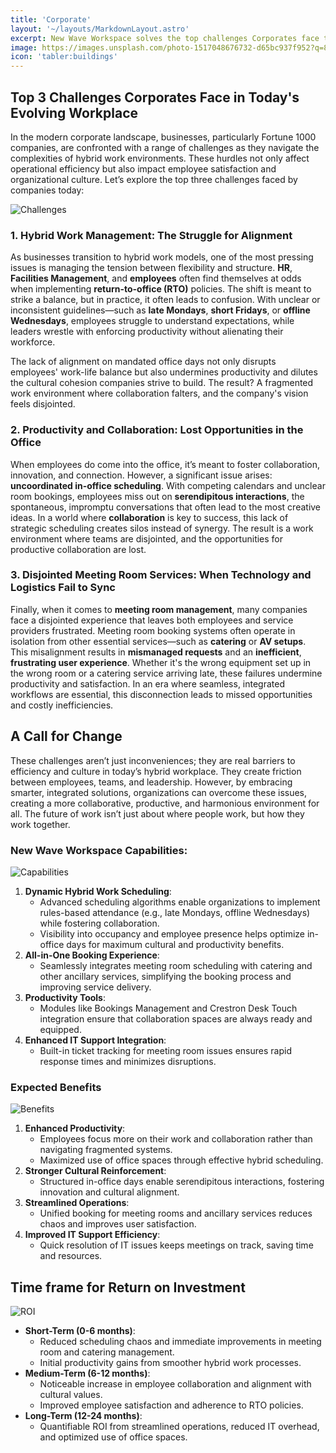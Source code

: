 ```yaml
---
title: 'Corporate'
layout: '~/layouts/MarkdownLayout.astro'
excerpt: New Wave Workspace solves the top challenges Corporates face today.
image: https://images.unsplash.com/photo-1517048676732-d65bc937f952?q=80&w=3870&auto=format&fit=crop&ixlib=rb-4.0.3&ixid=M3wxMjA3fDB8MHxwaG90by1wYWdlfHx8fGVufDB8fHx8fA%3D%3D
icon: 'tabler:buildings'
---
```


## Top 3 Challenges Corporates Face in Today's Evolving Workplace

In the modern corporate landscape, businesses, particularly Fortune 1000 companies, are confronted with a range of challenges as they navigate the complexities of hybrid work environments. These hurdles not only affect operational efficiency but also impact employee satisfaction and organizational culture. Let’s explore the top three challenges faced by companies today:

<Image
    src={ChallengesImage}
    alt="Challenges"
    class="not-prose mx-auto"
   invertInDarkMode={true}
    width={600}
/>

### 1. Hybrid Work Management: The Struggle for Alignment

As businesses transition to hybrid work models, one of the most pressing issues is managing the tension between flexibility and structure. **HR**, **Facilities Management**, and **employees** often find themselves at odds when implementing **return-to-office (RTO)** policies. The shift is meant to strike a balance, but in practice, it often leads to confusion. With unclear or inconsistent guidelines—such as **late Mondays**, **short Fridays**, or **offline Wednesdays**, employees struggle to understand expectations, while leaders wrestle with enforcing productivity without alienating their workforce. 

The lack of alignment on mandated office days not only disrupts employees' work-life balance but also undermines productivity and dilutes the cultural cohesion companies strive to build. The result? A fragmented work environment where collaboration falters, and the company's vision feels disjointed.

### 2. Productivity and Collaboration: Lost Opportunities in the Office

When employees do come into the office, it’s meant to foster collaboration, innovation, and connection. However, a significant issue arises: **uncoordinated in-office scheduling**. With competing calendars and unclear room bookings, employees miss out on **serendipitous interactions**, the spontaneous, impromptu conversations that often lead to the most creative ideas. In a world where **collaboration** is key to success, this lack of strategic scheduling creates silos instead of synergy. The result is a work environment where teams are disjointed, and the opportunities for productive collaboration are lost.

### 3. Disjointed Meeting Room Services: When Technology and Logistics Fail to Sync

Finally, when it comes to **meeting room management**, many companies face a disjointed experience that leaves both employees and service providers frustrated. Meeting room booking systems often operate in isolation from other essential services—such as **catering** or **AV setups**. This misalignment results in **mismanaged requests** and an **inefficient**, **frustrating user experience**. Whether it's the wrong equipment set up in the wrong room or a catering service arriving late, these failures undermine productivity and satisfaction. In an era where seamless, integrated workflows are essential, this disconnection leads to missed opportunities and costly inefficiencies.

## A Call for Change

These challenges aren’t just inconveniences; they are real barriers to efficiency and culture in today’s hybrid workplace. They create friction between employees, teams, and leadership. However, by embracing smarter, integrated solutions, organizations can overcome these issues, creating a more collaborative, productive, and harmonious environment for all. The future of work isn’t just about where people work, but how they work together.

### New Wave Workspace Capabilities:

<Image
    src={CapabilitiesImage}
    alt="Capabilities"
    class="not-prose mx-auto"
   invertInDarkMode={true}
    width={600}
/>

1.	**Dynamic Hybrid Work Scheduling**:
    - Advanced scheduling algorithms enable organizations to implement rules-based attendance (e.g., late Mondays, offline Wednesdays) while fostering collaboration.
    - Visibility into occupancy and employee presence helps optimize in-office days for maximum cultural and productivity benefits.
2.	**All-in-One Booking Experience**:
    - Seamlessly integrates meeting room scheduling with catering and other ancillary services, simplifying the booking process and improving service delivery.
3.	**Productivity Tools**:
    - Modules like Bookings Management and Crestron Desk Touch integration ensure that collaboration spaces are always ready and equipped.
4.	**Enhanced IT Support Integration**:
    - Built-in ticket tracking for meeting room issues ensures rapid response times and minimizes disruptions.

### Expected Benefits

<Image
    src={BenefitsImage}
    alt="Benefits"
    class="not-prose mx-auto"
   invertInDarkMode={true}
    width={800}
/>

1.	**Enhanced Productivity**:
    - Employees focus more on their work and collaboration rather than navigating fragmented systems.
    - Maximized use of office spaces through effective hybrid scheduling.
2.	**Stronger Cultural Reinforcement**:
    - Structured in-office days enable serendipitous interactions, fostering innovation and cultural alignment.
3.	**Streamlined Operations**:
    - Unified booking for meeting rooms and ancillary services reduces chaos and improves user satisfaction.
4.	**Improved IT Support Efficiency**:
    - Quick resolution of IT issues keeps meetings on track, saving time and resources.

## Time frame for Return on Investment

<Image
    src={ROIImage}
    alt="ROI"
    class="not-prose mx-auto"
   invertInDarkMode={true}
    width={600}
/>

- **Short-Term (0-6 months)**:
    - Reduced scheduling chaos and immediate improvements in meeting room and catering management.
    - Initial productivity gains from smoother hybrid work processes.
- **Medium-Term (6-12 months)**:
    - Noticeable increase in employee collaboration and alignment with cultural values.
    - Improved employee satisfaction and adherence to RTO policies.
- **Long-Term (12-24 months)**:
    - Quantifiable ROI from streamlined operations, reduced IT overhead, and optimized use of office spaces.
